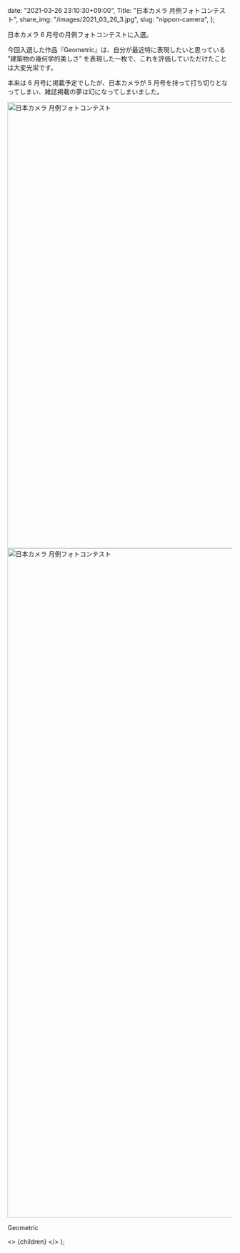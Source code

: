 
  date: "2021-03-26 23:10:30+09:00",
  Title: "日本カメラ 月例フォトコンテスト",
  share_img: "/images/2021_03_26_3.jpg",
  slug: "nippon-camera",
};

日本カメラ 6 月号の月例フォトコンテストに入選。

今回入選した作品『Geometric』は、自分が最近特に表現したいと思っている ”建築物の幾何学的美しさ” を表現した一枚で、これを評価していただけたことは大変光栄です。

本来は 6 月号に掲載予定でしたが、日本カメラが 5 月号を持って打ち切りとなってしまい、雑誌掲載の夢は幻になってしまいました。

<img src="/images/2021_03_26_3.jpg" alt="日本カメラ 月例フォトコンテスト" width="1500" height="1000" className="bg-gradient-to-r from-neutral-200 to-slate-200" />
<img src="/images/2020_12_13_23.jpg" alt="日本カメラ 月例フォトコンテスト" width="1000" height="1500" className="bg-gradient-to-r from-neutral-200 to-slate-200" />

<span className="caption">Geometric</span>

  <>
    <Head>
      <title>{meta.Title} | 異郷好実</title>
    </Head>
    <PostLayout meta={meta}>{children}</PostLayout>
  </>
);
